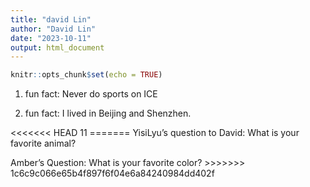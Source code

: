 ```yaml
---
title: "david Lin"
author: "David Lin"
date: "2023-10-11"
output: html_document
---
```


```r
knitr::opts_chunk$set(echo = TRUE)
```

1. fun fact:
Never do sports on ICE

2. fun fact:
I lived in Beijing and Shenzhen.

<<<<<<< HEAD
11
=======
YisiLyu's question to David:
What is your favorite animal? 

Amber's Question:
What is your favorite color?
>>>>>>> 1c6c9c066e65b4f897f6f04e6a84240984dd402f
